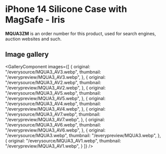 
# iPhone 14 Silicone Case with MagSafe - Iris

<Callout type='info' emoji='👉🏻'>**MQUA3ZM** is an order number for this product, used for search engines, auction websites and such.</Callout>

## Image gallery

<GalleryComponent
    images={[
      {
        original: "/everysource/MQUA3_AV3.webp",
        thumbnail: "/everypreview/MQUA3_AV3.webp",
      },
      {
        original: "/everysource/MQUA3_AV2.webp",
        thumbnail: "/everypreview/MQUA3_AV2.webp",
      },
      {
        original: "/everysource/MQUA3_AV5.webp",
        thumbnail: "/everypreview/MQUA3_AV5.webp",
      },
      {
        original: "/everysource/MQUA3_AV4.webp",
        thumbnail: "/everypreview/MQUA3_AV4.webp",
      },
      {
        original: "/everysource/MQUA3_AV7.webp",
        thumbnail: "/everypreview/MQUA3_AV7.webp",
      },
      {
        original: "/everysource/MQUA3_AV6.webp",
        thumbnail: "/everypreview/MQUA3_AV6.webp",
      },
      {
        original: "/everysource/MQUA3.webp",
        thumbnail: "/everypreview/MQUA3.webp",
      },
      {
        original: "/everysource/MQUA3_AV1.webp",
        thumbnail: "/everypreview/MQUA3_AV1.webp",
      }
    ]}
  />
